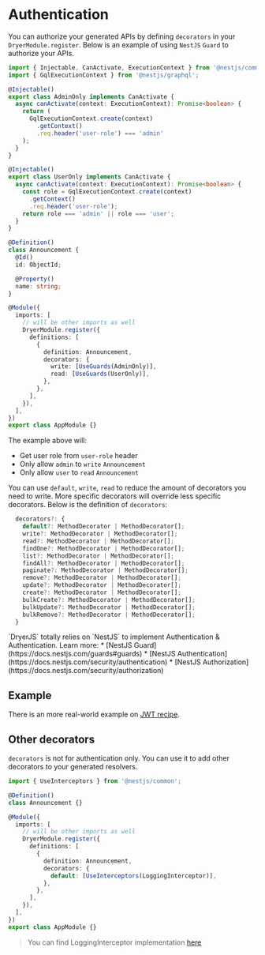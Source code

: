 
# Authentication

You can authorize your generated APIs by defining `decorators` in your `DryerModule.register`.
Below is an example of using `NestJS` `Guard` to authorize your APIs.

```ts copy
import { Injectable, CanActivate, ExecutionContext } from '@nestjs/common';
import { GqlExecutionContext } from '@nestjs/graphql';

@Injectable()
export class AdminOnly implements CanActivate {
  async canActivate(context: ExecutionContext): Promise<boolean> {
    return (
      GqlExecutionContext.create(context)
        .getContext()
        .req.header('user-role') === 'admin'
    );
  }
}

@Injectable()
export class UserOnly implements CanActivate {
  async canActivate(context: ExecutionContext): Promise<boolean> {
    const role = GqlExecutionContext.create(context)
      .getContext()
      .req.header('user-role');
    return role === 'admin' || role === 'user';
  }
}

@Definition()
class Announcement {
  @Id()
  id: ObjectId;

  @Property()
  name: string;
}

@Module({
  imports: [
    // will be other imports as well
    DryerModule.register({
      definitions: [
        {
          definition: Announcement,
          decorators: {
            write: [UseGuards(AdminOnly)],
            read: [UseGuards(UserOnly)],
          },
        },
      ],
    }),
  ],
})
export class AppModule {}
```

The example above will:

* Get user role from `user-role` header
* Only allow `admin` to `write` `Announcement`
* Only allow `user` to `read` `Announcement`

You can use `default`, `write`, `read` to reduce the amount of decorators you need to write.
More specific decorators will override less specific decorators.
Below is the definition of `decorators`:

```ts copy
  decorators?: {
    default?: MethodDecorator | MethodDecorator[];
    write?: MethodDecorator | MethodDecorator[];
    read?: MethodDecorator | MethodDecorator[];
    findOne?: MethodDecorator | MethodDecorator[];
    list?: MethodDecorator | MethodDecorator[];
    findAll?: MethodDecorator | MethodDecorator[];
    paginate?: MethodDecorator | MethodDecorator[];
    remove?: MethodDecorator | MethodDecorator[];
    update?: MethodDecorator | MethodDecorator[];
    create?: MethodDecorator | MethodDecorator[];
    bulkCreate?: MethodDecorator | MethodDecorator[];
    bulkUpdate?: MethodDecorator | MethodDecorator[];
    bulkRemove?: MethodDecorator | MethodDecorator[];
  }
```

<Callout>
  `DryerJS` totally relies on `NestJS` to implement Authentication & Authentication. Learn more:
  * [NestJS Guard](https://docs.nestjs.com/guards#guards)
  * [NestJS Authentication](https://docs.nestjs.com/security/authentication)
  * [NestJS Authorization](https://docs.nestjs.com/security/authorization)
</Callout>

## Example

There is an more real-world example on [JWT recipe](/recipes/JWT).

## Other decorators

`decorators` is not for authentication only. You can use it to add other decorators to your generated resolvers.

```ts copy
import { UseInterceptors } from '@nestjs/common';

@Definition()
class Announcement {}

@Module({
  imports: [
    // will be other imports as well
    DryerModule.register({
      definitions: [
        {
          definition: Announcement,
          decorators: {
            default: [UseInterceptors(LoggingInterceptor)],
          },
        },
      ],
    }),
  ],
})
export class AppModule {}
```

> You can find LoggingInterceptor implementation [here](https://docs.nestjs.com/interceptors#aspect-interception)
